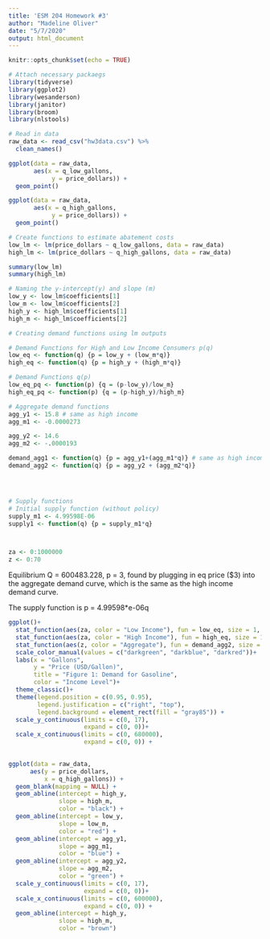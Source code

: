 ```yaml
---
title: 'ESM 204 Homework #3'
author: "Madeline Oliver"
date: "5/7/2020"
output: html_document
---
```


```r
knitr::opts_chunk$set(echo = TRUE)
```

```r

# Attach necessary packaegs
library(tidyverse)
library(ggplot2)
library(wesanderson)
library(janitor)
library(broom)
library(nlstools)
```


```r
# Read in data
raw_data <- read_csv("hw3data.csv") %>%
  clean_names()
```
```r
ggplot(data = raw_data, 
       aes(x = q_low_gallons,
            y = price_dollars)) +
  geom_point()

ggplot(data = raw_data, 
       aes(x = q_high_gallons,
            y = price_dollars)) +
  geom_point()

# Create functions to estimate abatement costs
low_lm <- lm(price_dollars ~ q_low_gallons, data = raw_data)
high_lm <- lm(price_dollars ~ q_high_gallons, data = raw_data)

summary(low_lm)
summary(high_lm)
```
```r
# Naming the y-intercept(y) and slope (m)
low_y <- low_lm$coefficients[1]
low_m <- low_lm$coefficients[2]
high_y <- high_lm$coefficients[1]
high_m <- high_lm$coefficients[2]

```


```r
# Creating demand functions using lm outputs

# Demand Functions for High and Low Income Consumers p(q)
low_eq <- function(q) {p = low_y + (low_m*q)}
high_eq <- function(q) {p = high_y + (high_m*q)}

# Demand Functions q(p)
low_eq_pq <- function(p) {q = (p-low_y)/low_m}
high_eq_pq <- function(p) {q = (p-high_y)/high_m}

# Aggregate demand functions
agg_y1 <- 15.8 # same as high income
agg_m1 <- -0.0000273

agg_y2 <- 14.6
agg_m2 <- -.0000193

demand_agg1 <- function(q) {p = agg_y1+(agg_m1*q)} # same as high income D
demand_agg2 <- function(q) {p = agg_y2 + (agg_m2*q)}




# Supply functions
# Initial supply function (without policy)
supply_m1 <- 4.99598E-06 
supply1 <- function(q) {p = supply_m1*q}



za <- 0:1000000
z <- 0:70
```



Equilibrium Q = 600483.228, p = 3, found by plugging in eq price ($3) into the aggregate demand curve, which is the same as the high income demand curve. 

The supply function is p = 4.99598*e-06q

```r
ggplot()+
  stat_function(aes(za, color = "Low Income"), fun = low_eq, size = 1, show.legend = TRUE)+
  stat_function(aes(za, color = "High Income"), fun = high_eq, size = 1, show.legend = TRUE)+
  stat_function(aes(z, color = "Aggregate"), fun = demand_agg2, size = 1, show.legend = TRUE)+
  scale_color_manual(values = c("darkgreen", "darkblue", "darkred"))+
  labs(x = "Gallons",
       y = "Price (USD/Gallon)",
       title = "Figure 1: Demand for Gasoline",
       color = "Income Level")+
  theme_classic()+
  theme(legend.position = c(0.95, 0.95),
        legend.justification = c("right", "top"),
        legend.background = element_rect(fill = "gray85")) +
  scale_y_continuous(limits = c(0, 17),
                     expand = c(0, 0))+
  scale_x_continuous(limits = c(0, 680000),
                     expand = c(0, 0)) + 
  

```

```r
ggplot(data = raw_data, 
      aes(y = price_dollars,
          x = q_high_gallons)) +
  geom_blank(mapping = NULL) +
  geom_abline(intercept = high_y, 
              slope = high_m, 
              color = "black") + 
  geom_abline(intercept = low_y, 
              slope = low_m, 
              color = "red") +
  geom_abline(intercept = agg_y1, 
              slope = agg_m1, 
              color = "blue") +
  geom_abline(intercept = agg_y2, 
              slope = agg_m2, 
              color = "green") + 
  scale_y_continuous(limits = c(0, 17),
                     expand = c(0, 0))+
  scale_x_continuous(limits = c(0, 600000),
                     expand = c(0, 0)) +
  geom_abline(intercept = high_y, 
              slope = high_m, 
              color = "brown")

```



